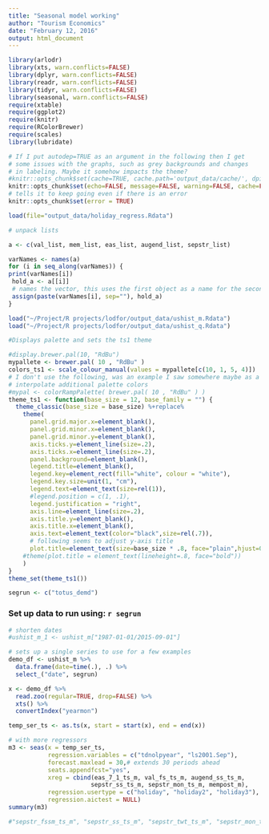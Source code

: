```yaml
---
title: "Seasonal model working"
author: "Tourism Economics"
date: "February 12, 2016"
output: html_document
---
```



```r
library(arlodr)
library(xts, warn.conflicts=FALSE)
library(dplyr, warn.conflicts=FALSE)
library(readr, warn.conflicts=FALSE)
library(tidyr, warn.conflicts=FALSE)
library(seasonal, warn.conflicts=FALSE)
require(xtable)
require(ggplot2)
require(knitr)
require(RColorBrewer)
require(scales)
library(lubridate)

# If I put autodep=TRUE as an argument in the following then I get
# some issues with the graphs, such as grey backgrounds and changes
# in labeling. Maybe it somehow impacts the theme?
#knitr::opts_chunk$set(cache=TRUE, cache.path='output_data/cache/', dpi=96)
knitr::opts_chunk$set(echo=FALSE, message=FALSE, warning=FALSE, cache=FALSE, cache.path='../output_data/cache/', autodep=TRUE, fig.path='../output_data/figure_exp_seasonal_short/fig-',  fig.show='asis', fig.keep='high')
# tells it to keep going even if there is an error
knitr::opts_chunk$set(error = TRUE)

```


```r
load(file="output_data/holiday_regress.Rdata")
```

```r
# unpack lists

a <- c(val_list, mem_list, eas_list, augend_list, sepstr_list)

varNames <- names(a)
for (i in seq_along(varNames)) {
print(varNames[i])
 hold_a <- a[[i]]
 # names the vector, this uses the first object as a name for the second object
 assign(paste(varNames[i], sep=""), hold_a)
}

```



```r
load("~/Project/R projects/lodfor/output_data/ushist_m.Rdata")
load("~/Project/R projects/lodfor/output_data/ushist_q.Rdata")

```

```r
#Displays palette and sets the ts1 theme

#display.brewer.pal(10, "RdBu")
mypallete <- brewer.pal( 10 , "RdBu" )
colors_ts1 <- scale_colour_manual(values = mypallete[c(10, 1, 5, 4)])
# I don't use the following, was an example I saw somewhere maybe as a way to 
# interpolate additional palette colors
#mypal <- colorRampPalette( brewer.pal( 10 , "RdBu" ) )
theme_ts1 <- function(base_size = 12, base_family = "") {
  theme_classic(base_size = base_size) %+replace%
    theme(                                 
      panel.grid.major.x=element_blank(),
      panel.grid.minor.x=element_blank(),
      panel.grid.minor.y=element_blank(),
      axis.ticks.y=element_line(size=.2),
      axis.ticks.x=element_line(size=.2),
      panel.background=element_blank(),
      legend.title=element_blank(),
      legend.key=element_rect(fill="white", colour = "white"),
      legend.key.size=unit(1, "cm"),
      legend.text=element_text(size=rel(1)),
      #legend.position = c(1, .1),
      legend.justification = "right",
      axis.line=element_line(size=.2),
      axis.title.y=element_blank(),
      axis.title.x=element_blank(),
      axis.text=element_text(color="black",size=rel(.7)),
      # following seems to adjust y-axis title
      plot.title=element_text(size=base_size * .8, face="plain",hjust=0,vjust=1)
    #theme(plot.title = element_text(lineheight=.8, face="bold"))
    )
}
theme_set(theme_ts1())
```

```r

segrun <- c("totus_demd")

```


### Set up data to run using: `r segrun`
```r

# shorten dates
#ushist_m_1 <- ushist_m["1987-01-01/2015-09-01"]

# sets up a single series to use for a few examples
demo_df <- ushist_m %>%
  data.frame(date=time(.), .) %>%
  select_("date", segrun)

```
  
  
  
```r

x <- demo_df %>%
  read.zoo(regular=TRUE, drop=FALSE) %>%
  xts() %>%
  convertIndex("yearmon")

temp_ser_ts <- as.ts(x, start = start(x), end = end(x))

# with more regressors
m3 <- seas(x = temp_ser_ts,
           regression.variables = c("tdnolpyear", "ls2001.Sep"),
           forecast.maxlead = 30,# extends 30 periods ahead
           seats.appendfcst="yes",
           xreg = cbind(eas_7_1_ts_m, val_fs_ts_m, augend_ss_ts_m, 
                       sepstr_ss_ts_m, sepstr_mon_ts_m, mempost_m), 
           regression.usertype = c("holiday", "holiday2", "holiday3"),
           regression.aictest = NULL)
summary(m3)

#"sepstr_fssm_ts_m", "sepstr_ss_ts_m", "sepstr_twt_ts_m", "sepstr_mon_ts_m", "sepstr_tue_ts_m", "sepstr_wed_ts_m"
```

